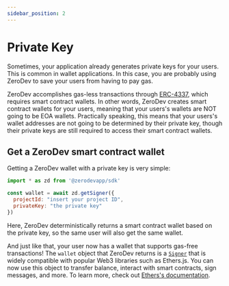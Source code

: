```yaml
---
sidebar_position: 2
---
```


# Private Key

Sometimes, your application already generates private keys for your users.  This is common in wallet applications.  In this case, you are probably using ZeroDev to save your users from having to pay gas.

ZeroDev accomplishes gas-less transactions through [ERC-4337](https://eips.ethereum.org/EIPS/eip-4337), which requires smart contract wallets.  In other words, ZeroDev creates smart contract wallets for your users, meaning that your users's wallets are NOT going to be EOA wallets.  Practically speaking, this means that your users's wallet addresses are not going to be determined by their private key, though their private keys are still required to access their smart contract wallets.

## Get a ZeroDev smart contract wallet

Getting a ZeroDev wallet with a private key is very simple:

```javascript
import * as zd from '@zerodevapp/sdk'

const wallet = await zd.getSigner({
  projectId: "insert your project ID",
  privateKey: "the private key"
})
```

Here, ZeroDev deterministically returns a smart contract wallet based on the private key, so the same user will also get the same wallet.

And just like that, your user now has a wallet that supports gas-free transactions!  The `wallet` object that ZeroDev returns is a [`Signer`](https://docs.ethers.io/v5/api/signer/#Signer) that is widely compatible with popular Web3 libraries such as Ethers.js.  You can now use this object to transfer balance, interact with smart contracts, sign messages, and more.  To learn more, check out [Ethers's documentation](https://docs.ethers.io/v5/getting-started/).